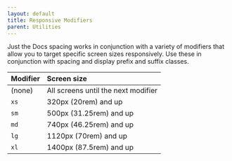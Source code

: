 ```yaml
---
layout: default
title: Responsive Modifiers
parent: Utilities
---
```


Just the Docs spacing works in conjunction with a variety of modifiers that allow you to target specific screen sizes responsively. Use these in conjunction with spacing and display prefix and suffix classes.

| Modifier  | Screen size                          |
|:----------|:-------------------------------------|
| (none)    | All screens until the next modifier  |
| `xs`      | 320px (20rem) and up                 |
| `sm`      | 500px (31.25rem) and up              |
| `md`      | 740px (46.25rem) and up              |
| `lg`      | 1120px (70rem) and up                |
| `xl`      | 1400px (87.5rem) and up              |
